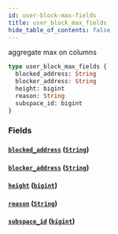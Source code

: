 ```yaml
---
id: user-block-max-fields
title: user_block_max_fields
hide_table_of_contents: false
---
```


aggregate max on columns

```graphql
type user_block_max_fields {
  blocked_address: String
  blocker_address: String
  height: bigint
  reason: String
  subspace_id: bigint
}
```

### Fields

#### [`blocked_address`](#) ([`String`](/07-graphql/scalars/string))

#### [`blocker_address`](#) ([`String`](/07-graphql/scalars/string))

#### [`height`](#) ([`bigint`](/07-graphql/scalars/bigint))

#### [`reason`](#) ([`String`](/07-graphql/scalars/string))

#### [`subspace_id`](#) ([`bigint`](/07-graphql/scalars/bigint))
